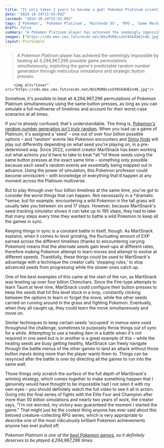 ```yaml
---
title: "It only takes 2 years to become a god: Pokemon Platinum scientist achieves omniscience by beating 4 billion versions of the RPG at the same time with the power of math"
date: "2024-10-24T15:55:09Z"
lastmod: "2024-10-24T15:55:09Z"
tags: ['Pokemon', 'Pokemon Platinum', 'Nintendo DS', 'RPG', 'Game Mechanics', 'Random Number Generation', 'Exploit', 'Glitch']
draft: false
summary: "A Pokemon Platinum player has achieved the seemingly impossible by beating all 4,294,967,296 possible game permutations simultaneously, exploiting the game's predictable random number generation through meticulous simulations and strategic button presses."
images: ["https://cdn.mos.cms.futurecdn.net/WzLMSN9cszUYASk8U62s46.jpg"]
layout: PostSimple
---
```

> A Pokemon Platinum player has achieved the seemingly impossible by beating all 4,294,967,296 possible game permutations simultaneously, exploiting the game's predictable random number generation through meticulous simulations and strategic button presses.


        <img alt="Cover" src="https://cdn.mos.cms.futurecdn.net/WzLMSN9cszUYASk8U62s46.jpg"/>
        
Somehow, it's possible to beat all 4,294,967,296 permutations of Pokemon Platinum simultaneously using the same button presses, as long as you can simulate a full multiverse of timelines and account for their worst-case scenarios at all times.

If you're already confused, that's understandable. The thing is, [<u>Pokemon's random number generation isn't </u><u><em>truly </em></u><u>random</u>](https://www.gamesradar.com/pokemon-scarlet-and-violet-geniuses-discover-exploit-that-can-generate-infinite-master-balls-and-other-rare-items-just-by-altering-the-nintendo-switch-clock/). When you load up a game of Platinum, it's assigned a 'seed' – one out of over four billion possible options – and 'random' events like Pokemon encounters and [<u>Shiny finds</u>](https://www.gamesradar.com/games/pokemon/defying-all-odds-the-luckiest-and-unluckiest-pokemon-player-finds-2-shiny-starters-at-the-same-time-and-then-immediately-loses-them-both/) will play out differently depending on what seed you're playing on, in a pre-determined way. Since 2022, content creator MartSnack has been working out what actions you'd have to take to beat *all *of these seeds using the same button presses at the exact same time – something only possible because each seed's random events are essentially being mapped out in advance. Using the power of simulation, this Pokemon professor could become omniscient – with knowledge of everything that'd happen at any moment across the Platinum multiverse. 

But to play through over four billion timelines at the same time, you've got to consider the worst things that can happen. Not necessarily in a *dramatic *sense, but for example, encountering a wild Pokemon in the tall grass will usually take you between six and 17 steps. However, because MartSnack's seed-tracking simulator shows it can take up to 195 steps, they had to take that many steps every time they wanted to battle a wild Pokemon to keep all the games in sync. 

Keeping things in sync is a constant battle in itself, though. As MartSnack explains, when it comes to level grinding, the fluctuating amount of EXP earned across the different timelines (thanks to encountering varying Pokemon) means that the alternate seeds gain level-ups at different rates, therefore making Pokemon attempt to learn moves and attempt to evolve at different speeds. Thankfully, these things could be used to MartSnack's advantage with a technique the creator calls 'stopping rules,' to stop advanced seeds from progressing while the slower ones catch up. 

One of the best examples of this came at the start of the run, as MartSnack was leveling up over four billion Chimchars. Since the Fire-type attempts to learn Taunt at level nine, MartSnack could configure their button presses to keep the seeds that hit this level stuck in a loop, constantly clicking between the options to learn or forget the move, while the other seeds carried on running around in the grass and fighting Pokemon. Eventually, when they all caught up, they could learn the move simultaneously and move on.

Similar techniques to keep certain seeds 'occupied' in menus were used throughout the challenge, sometimes to purposely throw things out of sync for a while. Attempting to use a healing item in a battle when it's not required in one seed but is in another is a great example of this – while the healing seeds are busy getting healthy, MartSnack can freely navigate through the battle menus of the other games to land an attack without those button inputs doing more than the player wants them to. Things can be resynced after the battle is over by directing all the games to run into the same wall. 

Those things only scratch the surface of the full depth of MartSnack's winning strategy, which comes together to make something happen that I genuinely would have thought to be impossible had I not seen it with my own eyes – you should definitely watch the full video to see it all in action. Going into the final series of fights with the Elite Four and Champion after more than 50 billion simulations and nearly two years of work, the creator says, "I'm not worried, my victory was guaranteed the moment I started the game." That might just be the coolest thing anyone has ever said about this beloved creature-collecting RPG series, which is very appropriate to describe one of the most ridiculously brilliant Pokemon achievements anyone has ever pulled off.

*Pokemon Platinum is one of the *[<u><em>best Pokemon games</em></u>](https://www.gamesradar.com/best-pokemon-games/)*, so it definitely deserves to be played 4,294,967,296 times.*
        